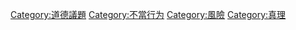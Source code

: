 [[Category:道德議題|Category:道德議題]]
[[Category:不當行为|Category:不當行为]]
[[Category:風險|Category:風險]]
[[Category:真理|Category:真理]]